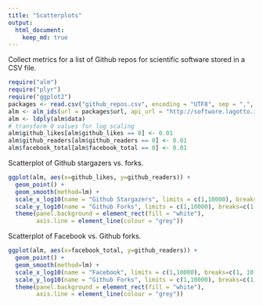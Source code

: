```yaml
---
title: "Scatterplots"
output:
  html_document:
    keep_md: true
---
```


Collect metrics for a list of Github repos for scientific software stored in a CSV file.

```r
require("alm")
require("plyr")
require("ggplot2")
packages <- read.csv("github_repos.csv", encoding = "UTF8", sep = ",", stringsAsFactors=FALSE)
alm <- alm_ids(url = packages$url, api_url = "http://software.lagotto.io/api/v5/articles", total_details = TRUE)
alm <- ldply(alm$data)
# transform 0 values for log scaling
alm$github_likes[alm$github_likes == 0] <- 0.01
alm$github_readers[alm$github_readers == 0] <- 0.01
alm$facebook_total[alm$facebook_total == 0] <- 0.01
```

Scatterplot of Github stargazers vs. forks.

```r
ggplot(alm, aes(x=github_likes, y=github_readers)) +
  geom_point() + 
  geom_smooth(method=lm) +
  scale_x_log10(name = "Github Stargazers", limits = c(1,10000), breaks=c(1, 10, 100, 1000)) + 
  scale_y_log10(name = "Github Forks", limits = c(1,10000), breaks=c(1, 10, 100, 1000)) + 
  theme(panel.background = element_rect(fill = "white"),
        axis.line = element_line(colour = "grey")) 
```

Scatterplot of Facebook vs. Github forks.

```r
ggplot(alm, aes(x=facebook_total, y=github_readers)) +
  geom_point() + 
  geom_smooth(method=lm) +
  scale_x_log10(name = "Facebook", limits = c(1,10000), breaks=c(1, 10, 100, 1000)) + 
  scale_y_log10(name = "Github Forks", limits = c(1,10000), breaks=c(1, 10, 100, 1000)) + 
  theme(panel.background = element_rect(fill = "white"),
        axis.line = element_line(colour = "grey")) 
```
